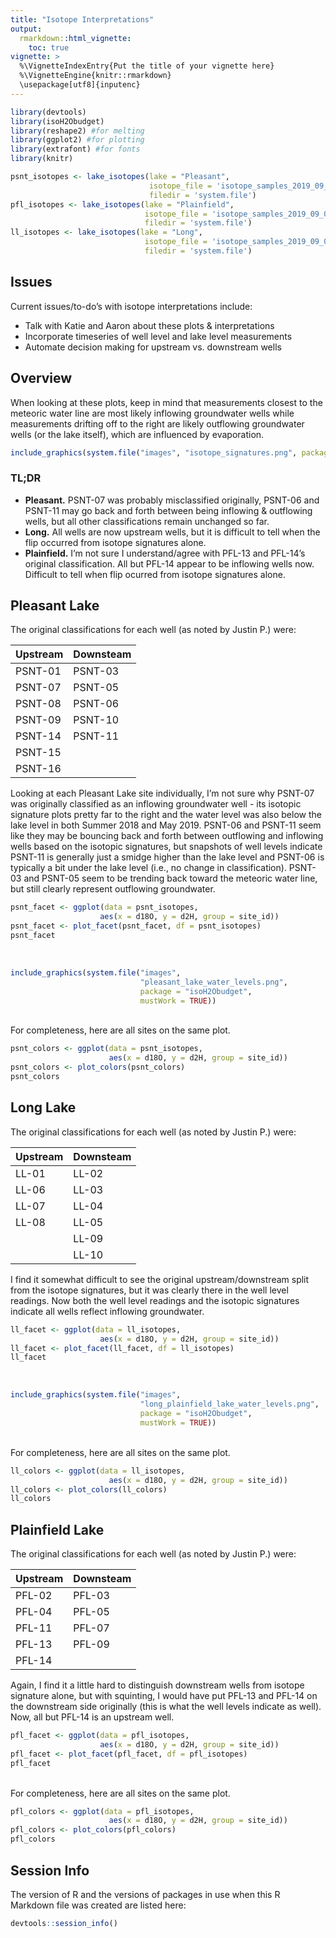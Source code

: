 ```yaml
---
title: "Isotope Interpretations"
output: 
  rmarkdown::html_vignette:
    toc: true
vignette: >
  %\VignetteIndexEntry{Put the title of your vignette here}
  %\VignetteEngine{knitr::rmarkdown}
  \usepackage[utf8]{inputenc}
---
```


```r
library(devtools)
library(isoH2Obudget)
library(reshape2) #for melting
library(ggplot2) #for plotting
library(extrafont) #for fonts
library(knitr)
```

```r
psnt_isotopes <- lake_isotopes(lake = "Pleasant",
                               isotope_file = 'isotope_samples_2019_09_06.csv',
                               filedir = 'system.file')
pfl_isotopes <- lake_isotopes(lake = "Plainfield",
                              isotope_file = 'isotope_samples_2019_09_06.csv',
                              filedir = 'system.file')
ll_isotopes <- lake_isotopes(lake = "Long",
                              isotope_file = 'isotope_samples_2019_09_06.csv',
                              filedir = 'system.file')
```

## Issues
Current issues/to-do's with isotope interpretations include:

* Talk with Katie and Aaron about these plots & interpretations
* Incorporate timeseries of well level and lake level measurements
* Automate decision making for upstream vs. downstream wells

## Overview
When looking at these plots, keep in mind that measurements closest to the
meteoric water line are most likely inflowing groundwater wells while
measurements drifting off to the right are likely outflowing groundwater wells
(or the lake itself), which are influenced by evaporation.

```r
include_graphics(system.file("images", "isotope_signatures.png", package = "isoH2Obudget", mustWork = TRUE))
```

### TL;DR

* **Pleasant.** PSNT-07 was probably misclassified originally, PSNT-06 and
PSNT-11 may go back and forth between being inflowing & outflowing wells, but
all other classifications remain unchanged so far. 
* **Long.** All wells are now upstream wells, but it is difficult to tell when
the flip occurred from isotope signatures alone.
* **Plainfield.** I'm not sure I understand/agree with PFL-13 and PFL-14's
original classification. All but PFL-14 appear to be inflowing wells now.
Difficult to tell when flip ocurred from isotope signatures alone.

## Pleasant Lake
The original classifications for each well (as noted by Justin P.) were:

| Upstream | Downsteam |
|:---------|:----------|
|PSNT-01   |PSNT-03    |
|PSNT-07   |PSNT-05    |
|PSNT-08   |PSNT-06    |
|PSNT-09   |PSNT-10    |
|PSNT-14   |PSNT-11    |
|PSNT-15   |           |
|PSNT-16   |           |

Looking at each Pleasant Lake site individually, I'm not sure why PSNT-07 was
originally classified as an inflowing groundwater well - its isotopic signature
plots pretty far to the right and the water level was also below the lake level
in both Summer 2018 and May 2019. PSNT-06 and PSNT-11 seem like they may be
bouncing back and forth between outflowing and inflowing wells based on the
isotopic signatures, but snapshots of well levels indicate PSNT-11 is generally
just a smidge higher than the lake level and PSNT-06 is typically a bit under
the lake level (i.e., no change in classification). PSNT-03 and PSNT-05 seem to
be trending back toward the meteoric water line, but still clearly represent
outflowing groundwater.

```r
psnt_facet <- ggplot(data = psnt_isotopes,
                    aes(x = d18O, y = d2H, group = site_id))
psnt_facet <- plot_facet(psnt_facet, df = psnt_isotopes)
psnt_facet
```

<br>
```r
include_graphics(system.file("images", 
                             "pleasant_lake_water_levels.png", 
                             package = "isoH2Obudget", 
                             mustWork = TRUE))
```

<br>
For completeness, here are all sites on the same plot.

```r
psnt_colors <- ggplot(data = psnt_isotopes,
                      aes(x = d18O, y = d2H, group = site_id))
psnt_colors <- plot_colors(psnt_colors)
psnt_colors
```

## Long Lake
The original classifications for each well (as noted by Justin P.) were:

| Upstream | Downsteam |
|:---------|:----------|
|LL-01     |LL-02      |
|LL-06     |LL-03      |
|LL-07     |LL-04      |
|LL-08     |LL-05      |
|          |LL-09      |
|          |LL-10      |

I find it somewhat difficult to see the original upstream/downstream split from
the isotope signatures, but it was clearly there in the well level readings. Now
both the well level readings and the isotopic signatures indicate all wells
reflect inflowing groundwater.

```r
ll_facet <- ggplot(data = ll_isotopes,
                    aes(x = d18O, y = d2H, group = site_id))
ll_facet <- plot_facet(ll_facet, df = ll_isotopes)
ll_facet
```
<br>
```r
include_graphics(system.file("images", 
                             "long_plainfield_lake_water_levels.png", 
                             package = "isoH2Obudget", 
                             mustWork = TRUE))
```
<br>
For completeness, here are all sites on the same plot.

```r
ll_colors <- ggplot(data = ll_isotopes,
                      aes(x = d18O, y = d2H, group = site_id))
ll_colors <- plot_colors(ll_colors)
ll_colors
```


## Plainfield Lake
The original classifications for each well (as noted by Justin P.) were:

| Upstream | Downsteam |
|:---------|:----------|
|PFL-02    |PFL-03     |
|PFL-04    |PFL-05     |
|PFL-11    |PFL-07     |
|PFL-13    |PFL-09     |
|PFL-14    |           |

Again, I find it a little hard to distinguish downstream wells from isotope
signature alone, but with squinting, I would have put PFL-13 and PFL-14 on the
downstream side originally (this is what the well levels indicate as well). Now,
all but PFL-14 is an upstream well.

```r
pfl_facet <- ggplot(data = pfl_isotopes,
                    aes(x = d18O, y = d2H, group = site_id))
pfl_facet <- plot_facet(pfl_facet, df = pfl_isotopes)
pfl_facet
```
<br>
For completeness, here are all sites on the same plot.

```r
pfl_colors <- ggplot(data = pfl_isotopes,
                      aes(x = d18O, y = d2H, group = site_id))
pfl_colors <- plot_colors(pfl_colors)
pfl_colors
```

## Session Info

The version of R and the versions of packages in use when this R Markdown file
was created are listed here:

```r
devtools::session_info()
```
